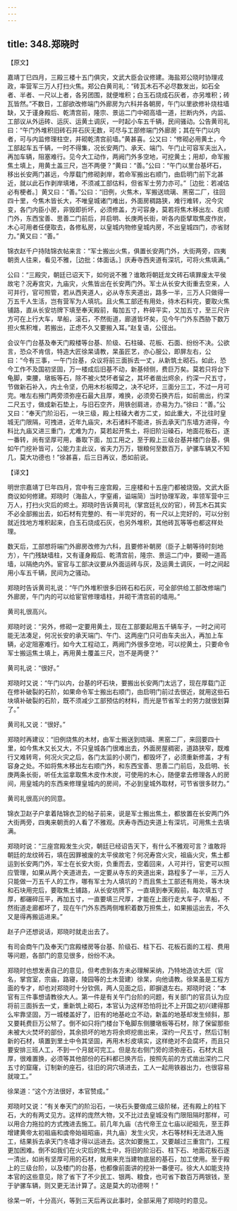 ```yaml
---
---
---
```

title: 348.郑晓时
---



【原文】

嘉靖丁巳四月，三殿三楼十五门俱灾，文武大臣会议修建。海盐郑公晓时协理戎政，率营军三万人打扫火焦。郑公白黄司礼：“砖瓦木石不必尽数发出，如石全者、半者、一尺以上者，各另团围，就便堆积；白玉石烧成石灰者，亦另堆积；砖瓦皆然。”不数日，工部欲改修端门外廊房为六科并各朝房，午门以里欲修补烧柱墙缺，又于谨身殿后、乾清宫前，隆宗、景运二门中砌高墙一道，拦断内外，内监、工部议从外运砖、运灰、运黄土调灰，一时起小车五千辆，民间骚动。公告黄司礼曰：“午门外堆积旧砖石并石灰无数，可尽与工部修端门外廊房；其在午门以内者，可与内监修理柱空，并砌乾清宫前墙。”黄甚喜。公又曰：“修砌必用黄土，今工部起车五千辆，一时不得集，况长安两门、承天、端门、午门止可容军夫出入，再加车辆，阻塞难行。见今大工动作，两阙门外多空地，可挖黄土；用却，命军搬焦土填上，用黄土盖三尺，岂不两便？”黄曰：“善。”公曰：“午门以里台基坏石，移出长安两门甚远，今厚载门修砌剥岸，若命军搬出右顺门，由启明门前下北甚近，就以此石作剥岸填堵，不须减工部估料，但省军士劳力亦可。”［边批：若减估必有梗者。］黄又曰：“善。”公曰：“旧例，火焦木，军搬送琉璃、黑窑二厂，往回四十里，今焦木皆长大，不唯皇城诸门难出，外面房稠路狭，难行难转，况今灾变，各门内臣小房，非毁即折坏，必须修盖，方可容身，莫若将焦木移出左、右顺门外，东西宝善、思善二门前后，并启明、长庚两长街，听各内臣擘取焦皮作炭，木心可用者任便取去，各修私房，以皇城内物修皇城内房，不出皇城四门，亦省财力。”黄又曰：“善。”

锦衣赵千户持陆锦衣帖来言：“军士搬出火焦，俱置长安两门外，大街两旁，四夷朝贡人往来，看见不雅，［边批：体面话。］庆寿寺西夹道有深坑，可将火焦填满。”

公曰：“三殿灾，朝廷已诏天下，如何说不雅？谁敢将朝廷龙文砖石填罪废太平侯故宅？况寿宫灾，九庙灾，火焦皆出在长安两门外。军士从长安大街重去空来，人可并行，官可照管，若从西夹道人，必从寺东夹道出，路多一半，三万人只做得一万五千人生活，岂有营军为人填坑。且火焦工部还有用处，待木石料完，要取火焦铺路，直从长安坊牌下填至奉天殿前，每加五寸，杵碎平实，又加五寸，至三尺许方可在上行大车，旱船，滚石，不然街道，廊道皆坏矣，见今午门外东西胁下数万担火焦积堆，若搬出，正虑不久又要搬入耳。”赵复语，公径出。

会议午门台基及奉天门殿楼等台基、阶级、石柱磉、花板、石面、纷纷不决。公欲言，恐众不肯信，特造大匠徐杲请教，杲虽匠艺，亦心服公，即屏左右，公曰：“今有三事，一午门台基，众议将前三面拆去一丈，从新筑土砌石。如此，恐今工作不及国初坚固，万一楼成后旧基不动，新基倾侧，费巨万矣。莫若只将台下龟脚，束腰，墩板等石，除不被火焚坏者留之，其坏者凿出烬余，约深一尺五寸，节做新石补入，内土令坚，仍用木杉板障之，决不圮坏，三面分三工，不过一月可完。唯左右掖门两旁须弥座石最大且厚，难换，必须旁石换齐后，如前凿出，约深二尺五寸，做成新石垫上，与旧石空齐，用铁创肩进，亦易为力。”徐曰：“善。”公又曰：“奉天门阶沿石，一块三级，殿上柱磉大者方二丈，如此重大，不比往时皇城无门限隔，可拽进，近年九庙灾，木石诸料不能进，拆去承天门东墙方进得，今料比九庙又进三重门，尤难为力，莫若起开焦土，将旧阶沿磉石，地面花板石，逐一番转，尚有坚厚可用，番取下面，加工用之，至于殿上三级台基并楼门台基，俱如午门挖补皆可，公能力主此议，省夫力万万，银粮何至数百万，驴骡车辆又不知几，莫大功德也！”徐甚喜，后三日再议，悉如前说。

【译文】

明世宗嘉靖丁巳年四月，宫中有三座宫殿，三座楼和十五座门都被烧毁。文武大臣商议如何修建。郑晓时（海盐人，字窒甫，谥端简）当时协理军政，率领军营中三万人，打扫火灾后的烬土。郑晓时告诉黄司礼（掌宫廷礼仪的官），砖瓦木石其实不必全部搬出去，如石材有完整的、有一半完好的，有一尺以上完好的，可以分别就近找地方堆积起来，白玉石烧成石灰，也另外堆积，其他砖瓦等等也都这样处理。

数天后，工部想将端门外廊房改修为六科，且要修补朝房（臣子上朝等待时刻地方），午门残缺墙柱，又有谨身殿后、乾清宫前，隆宗、景运二门中，要砌一道高墙，以隔绝内外。宦官与工部决议要从外面运砖与灰，及运黄土调灰，一时之间起用小车五千辆，民间为之骚动。

郑晓时告诉黄司礼说：“午门外堆积很多旧砖石和石灰，可全部供给工部改修端门外廊房，午门内的可以给宦官修理墙柱，并砌干清宫前的墙用。”

黄司礼很高兴。

郑晓时说：“另外，修砌一定要用黄土，现在工部要起用五千辆车子，一时之间可能无法凑足，何况长安的承天端门、午门、这两座门只可由车夫出入，再加上车辆，必定阻塞难行。如今大工程动工，两阙门外很多空地，可以挖黄土，只要命令军士搬运焦土填上，再用黄土覆盖三尺，岂不是两便？”

黄司礼说：“很好。”

郑晓时又说：“午门以内，台基的坏石块，要搬出长安两门太远了，现在厚载门正在修补破裂的石阶，如果命令军士搬出右顺门，由启明门前过去很近，就用这些石块填补破裂的石阶，既不须减少工部预估的材料，而光是节省军士的劳力就很划算了。”

黄司礼又说：“很好。”

郑晓时再建议：“旧例烧焦的木材，由军士搬送到琉璃、黑窑二厂，来回要四十里，如今焦木又长又大，不只皇城各门很难出去，外面房屋稠密，道路狭窄，既难行又难转弯，何况火灾之后，各门太监的小房门，都毁坏了，必须重新修盖，才有容身之处。不如将焦木移出左右顺门外，和东西宝善、思善二门前后，及启明、长庚两条长街，听任太监拿取焦木皮作木炭，可使用的木心，随便拿去修理各人的房间，用皇城内的东西来修理皇城内的房间，不必到皇城外取材，可节省很多财力。”

黄司礼很高兴的同意。

锦衣卫赵子户拿着陆锦衣卫的帖子前来，说是军士搬出焦土，都放置在长安两门外大街两旁，四夷来朝贡的人看了不雅观。庆寿寺西边夹道上有深坑，可用焦土去填满。

郑晓时说：“三座宫殿发生火灾，朝廷已经诏告天下，有什么不雅观可言？谁敢将朝廷的龙纹砖石，填在因罪被废的太平侯故宅？何况寿宫火灾，祖庙火灾，焦土都运到长安两门外，军士在长安大街，负重而去，空着回来，人可并行，官吏可以照应管理，如果从两个夹道进去，一定要从寺东的夹道出来，路程多了一半，三万人只能做一万五千人的工作，哪有军士为人填坑的？而且焦土工部还有用处，等木块和石块用完后，要取焦土铺路，从长安坊牌下，一直填到奉天殿前，每次填五寸厚，都碾碎压平，再加五寸，一直要填三尺厚，才能在上面行走大车子，旱船，不然街道走廊都坏了，现在午门外东西两侧堆积着数万担焦土，如果搬运出去，不久又是得再搬运进来。”

赵子户还想说话，郑晓时就走出去了。

有司会商午门及奉天门宫殿楼房等台基、阶级石、柱下石、花板石面的工程、费用等问题，各部门的意见很多，纷纷不决。

郑晓时也想发表自己的意见，但考虑到各方未必理解采纳，乃特地造访大匠（官名，掌宫室，宗庙，路寝，陵园等的土木营建）徐杲，向他请教。徐杲虽是工程方面的专才，却也对郑晓时十分钦佩，两人见面之后，即摒退左右。郑晓时说：“本官有三件事想请教徐大人。第一件是有关午门台阶的问题，有关部门的官员认为应将前三面拆去一丈，重新筑上砌石，本官认为这样恐怕将比不上开国之初兴建得那么牢靠坚固，万一城楼盖好了，旧有的地基屹立不动，新盖的地基却发生倾斜，那又要耗费巨万公帑了。倒不如只将门楼台下龟脚东侧腰墩板等石材，除了保留那些未被大火焚坏的部份，其余损坏的地方将余烬挖凿出来，深约一尺五寸，然后订制新的石材，填置到里土中令其坚固，再用木杉皮填实，这样绝对不会腐坏，而且只要安排三班人工，不到一个月就可完工。但是左右侧门旁的须弥座石，石材大且厚，很难置换，必须等其他部份的石料都已换齐后，按照先前的方式凿出深约二尺五寸的窟窿，订制新的座石，往旧的洞穴填进去，工人一起用铁器出力，也很容易就竣工。”

徐杲道：“这个方法很好，本官赞成。”

郑晓时又说：“有关奉天门的阶沿石，一块石头要做成三级阶梯，还有殿上的柱下石，大的有两丈见方。这样的庞然大物，又不比过去皇城没有门限阻隔时那样，可以用合力拖拉的方式拽进去施工。前几年九庙（古代帝王立七庙以祀祖先，至王莽增建黄帝太初祖庙和虞帝始祖昭庙，共九庙）发生火灾，木石等材料无法进入施工，结果拆去承天门冬墙才得以运进去。这次如要施工，又要越过三重宫门，工程更加困难。倒不如我们在火灾后的焦土中，将旧的阶沿石、柱下石、地面花板石逐一清出，如尚有坚厚可用的石材，就用来充当建物底层的基石，加工使用。至于殿上的三级台阶，以及楼门的台基，也都像前面讲的挖补一番便可。徐大人如能支持本官的这些意见，除了省下了不少民工、银两、粮食，也可省下数百万两银钱，至于驴骡车辆，则又更无法计算了。这是莫大的功德啊！”

徐杲一听，十分高兴，等到三天后再议此事时，全部采用了郑晓时的意见。